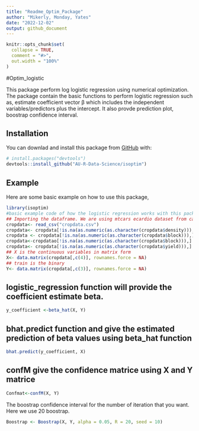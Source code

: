 ---
title: "Readme_Optim_Package"
author: "Mikerly, Monday, Yates"
date: "2022-12-02"
output: github_document 
---


```{r, include = FALSE}
knitr::opts_chunk$set(
  collapse = TRUE,
  comment = "#>",
  out.width = "100%"
)
```

#Optim_logistic

<!-- badges: start -->
<!-- badges: end -->

This package perform log logistic regression  using numerical optimization. The package contain the basic functions to perform logistic regression such as, estimate coefficient vector β which includes the independent variables/predictors plus the intercept. It also provde prediction plot, boostrap confidence interval. 

## Installation

You can downlad and install this package from [GitHub]("https://github.com/AU-R-Data-Science/Final_project5/tree/main/lsoptim) with:

```{r, warning=FALSE, eval=FALSE}
# install.packages("devtools")
devtools::install_github("AU-R-Data-Science/isoptim")
```


## Example
Here are some basic example on how to use this package, 

```{r example, warning=FALSE, eval=FALSE}
library(isoptim)
#basic example code of how the logistic regression works with this package
## Importing the dataframe. We are using mtcars ecardio dataset from canvas for example. 
cropdata<- read_csv("cropdata.csv")
cropdata<- cropdata[!is.na(as.numeric(as.character(cropdata$density))),]
cropdata <- cropdata[!is.na(as.numeric(as.character(cropdata$block))),]
cropdata<-cropdatao[!is.na(as.numeric(as.character(cropdata$block))),]
cropdata<- cropdata[!is.na(as.numeric(as.character(cropdata$yield))),]
## X is the continuous variables in matrix form
X<- data.matrix(cropdata[,c(4)], rownames.force = NA)
## train is the binary
Y<- data.matrix(cropdata[,c(3)], rownames.force = NA)
```


## logistic_regression function will provide the coefficient estimate beta. 
```{r, warning=FALSE, eval=FALSE}
y_coefficient <-beta_hat(X, Y)
```


## bhat.predict function and   give the  estimated prediction of  beta values using beta_hat function
```{r, warning=FALSE, eval=FALSE}
bhat.predict(y_coefficient, X)
```


## confM  give the confidence matrice using X and Y matrice

```{r, warning=FALSE, eval=FALSE}
Confmat<-confM(X, Y)
```

The boostrap confidence interval for the number of iteration that you want. Here we use 20 boostrap.
```{r, warning=FALSE, eval=FALSE}
Boostrap <- Boostrap(X, Y, alpha = 0.05, R = 20, seed = 10)
```


